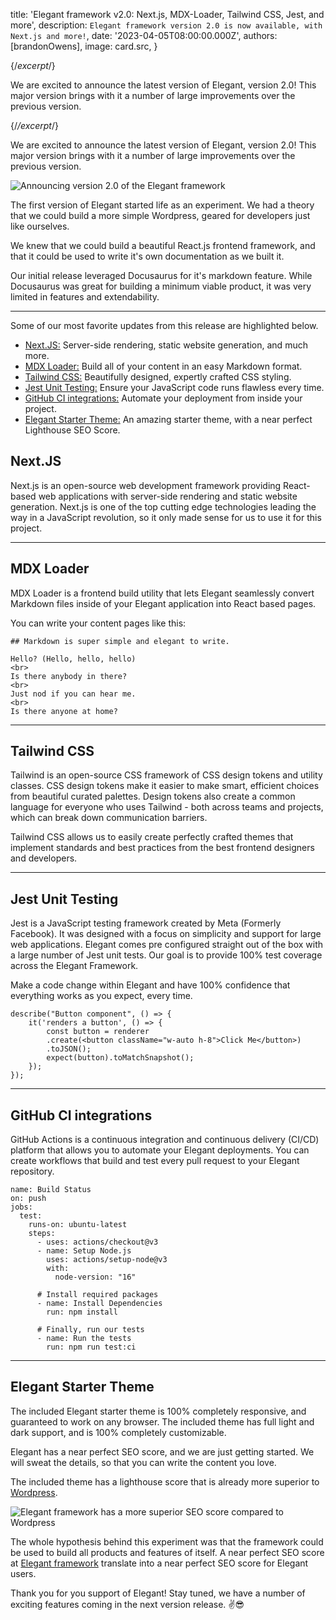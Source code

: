 
  title: 'Elegant framework v2.0: Next.js, MDX-Loader, Tailwind CSS, Jest, and more',
  description: `Elegant framework version 2.0 is now available, with Next.js and more!`,
  date: '2023-04-05T08:00:00.000Z',
  authors: [brandonOwens],
  image: card.src,
}

{/*excerpt*/}

We are excited to announce the latest version of Elegant, version 2.0! This major version brings with it a number of large improvements over the previous version. 

{/*/excerpt*/}

We are excited to announce the latest version of Elegant, version 2.0! This major version brings with it a number of large improvements over the previous version. 

<div className="my-8 shadow-xl">
  <img 
    src={card.src} 
    alt="Announcing version 2.0 of the Elegant framework"
    className="rounded-xl"
  />
</div>

The first version of Elegant started life as an experiment. We had a theory that we could build a more simple Wordpress, geared for developers just like ourselves. 

We knew that we could build a beautiful React.js frontend framework, and that it could be used to write it's own documentation as we built it.

Our initial release leveraged Docusaurus for it's markdown feature. While Docusaurus was great for building a minimum viable product, it was very limited in features and extendability.

---

Some of our most favorite updates from this release are highlighted below.

- [Next.JS:](#next_js) Server-side rendering, static website generation, and much more.
- [MDX Loader:](#mdx_loader) Build all of your content in an easy Markdown format.
- [Tailwind CSS:](#tailwind_css) Beautifully designed, expertly crafted CSS styling.
- [Jest Unit Testing:](#jest) Ensure your JavaScript code runs flawless every time. 
- [GitHub CI integrations:](#github_ci) Automate your deployment from inside your project.
- [Elegant Starter Theme:](#elegant_seo_compared_wordpress_com) An amazing starter theme, with a near perfect Lighthouse SEO Score.

<a name="next_js"></a>

## Next.JS

Next.js is an open-source web development framework providing React-based web applications with server-side rendering and static website generation.
Next.js is one of the top cutting edge technologies leading the way in a JavaScript revolution, so it only made sense for us to use it for this project.

---

<a name="mdx_loader"></a>

## MDX Loader

MDX Loader is a frontend build utility that lets Elegant seamlessly convert Markdown files inside of your Elegant application into React based pages.

You can write your content pages like this:

```diff-html welcome.mdx
## Markdown is super simple and elegant to write.

Hello? (Hello, hello, hello)
<br>
Is there anybody in there?
<br>
Just nod if you can hear me.
<br>
Is there anyone at home?
```

---

<a name="tailwind_css"></a>

## Tailwind CSS

Tailwind is an open-source CSS framework of CSS design tokens and utility classes. CSS design tokens make it easier to make smart, efficient choices from beautiful curated palettes. 
Design tokens also create a common language for everyone who uses Tailwind - both across teams and projects, which can break down communication barriers.

Tailwind CSS allows us to easily create perfectly crafted themes that implement standards and best practices from the best frontend designers and developers.

---

<a name="jest"></a>

## Jest Unit Testing

Jest is a JavaScript testing framework created by Meta (Formerly Facebook). It was designed with a focus on simplicity and support for large web applications. 
Elegant comes pre configured straight out of the box with a large number of Jest unit tests. Our goal is to provide 100% test coverage across the Elegant Framework.

Make a code change within Elegant and have 100% confidence that everything works as you expect, every time.

```diff-html button.test.tsx
describe("Button component", () => {
    it('renders a button', () => {
        const button = renderer
        .create(<button className="w-auto h-8">Click Me</button>)
        .toJSON();
        expect(button).toMatchSnapshot();
    });
});
```

---

<a name="github_ci"></a>

## GitHub CI integrations

GitHub Actions is a continuous integration and continuous delivery (CI/CD) platform that allows you to automate your Elegant deployments. You can create workflows that build and test every pull request to your Elegant repository.

```diff-html .github/deploy.yml
name: Build Status
on: push
jobs:
  test:
    runs-on: ubuntu-latest
    steps:
      - uses: actions/checkout@v3
      - name: Setup Node.js
        uses: actions/setup-node@v3
        with:
          node-version: "16"
        
      # Install required packages
      - name: Install Dependencies
        run: npm install

      # Finally, run our tests
      - name: Run the tests
        run: npm run test:ci
```

---

<a name="elegant_seo_compared_wordpress_com"></a>

## Elegant Starter Theme

The included Elegant starter theme is 100% completely responsive, and guaranteed to work on any browser.
The included theme has full light and dark support, and is 100% completely customizable.

Elegant has a near perfect SEO score, and we are just getting started. We will sweat the details, so that you can write the content you love.

The included theme has a lighthouse score that is already more superior to [Wordpress](https://wordpress.com/blog/2023/03/10/whats-new-on-wordpress-com-fresh-buttons-sticky-headers-and-time-saving-shortcuts/).

<div className="my-8 shadow-xl">
  <img 
    src={elegant_compared_to_wordpress.src} 
    alt="Elegant framework has a more superior SEO score compared to Wordpress"
    className="rounded-xl"
  />
</div>

The whole hypothesis behind this experiment was that the framework could be used to build all products and features of itself.
A near perfect SEO score at [Elegant framework](https://elegantframework.com) translate into a near perfect SEO score for Elegant users.


Thank you for you support of Elegant! Stay tuned, we have a number of exciting features coming in the next version release. ✌️😎